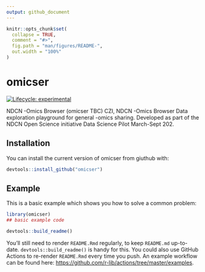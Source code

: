 ```yaml
---
output: github_document
---
```


<!-- README.md is generated from README.Rmd. Please edit that file -->

```r
knitr::opts_chunk$set(
  collapse = TRUE,
  comment = "#>",
  fig.path = "man/figures/README-",
  out.width = "100%"
)
```

# omicser

<!-- badges: start -->
[![Lifecycle: experimental](https://img.shields.io/badge/lifecycle-experimental-orange.svg)](https://lifecycle.r-lib.org/articles/stages.html#experimental)
<!-- badges: end -->

NDCN -Omics Browser (omicser TBC)
CZI, NDCN -Omics Browser
Data exploration playground for general -omics sharing.  Developed as part of the NDCN Open Science initiative Data Science Pilot March-Sept 202.


## Installation

You can install the current version of omicser from giuthub with:

``` r
devtools::install_github("omicser")
```

## Example

This is a basic example which shows you how to solve a common problem:

```r
library(omicser)
## basic example code
```


```r



devtools::build_readme()

```

You'll still need to render `README.Rmd` regularly, to keep `README.md` up-to-date. `devtools::build_readme()` is handy for this. You could also use GitHub Actions to re-render `README.Rmd` every time you push. An example workflow can be found here: <https://github.com/r-lib/actions/tree/master/examples>.

